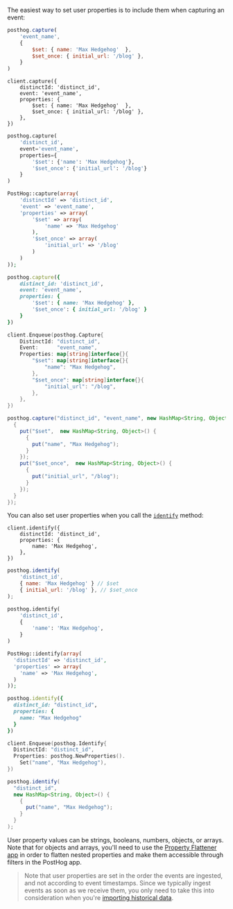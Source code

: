 The easiest way to set user properties is to include them when capturing an event:

<MultiLanguage selector="tabs">

```javascript
posthog.capture(
    'event_name', 
    { 
        $set: { name: 'Max Hedgehog'  },
        $set_once: { initial_url: '/blog' },
    }
)
```

```node
client.capture({
    distinctId: 'distinct_id',
    event: 'event_name',
    properties: {
        $set: { name: 'Max Hedgehog'  },
        $set_once: { initial_url: '/blog' },
    },
})
```

```python
posthog.capture(
    'distinct_id',
    event='event_name',
    properties={
        '$set': {'name': 'Max Hedgehog'},
        '$set_once': {'initial_url': '/blog'}
    }
)
```

```php
PostHog::capture(array(
    'distinctId' => 'distinct_id',
    'event' => 'event_name',
    'properties' => array(
        '$set' => array(
            'name' => 'Max Hedgehog'
        ),
        '$set_once' => array(
            'initial_url' => '/blog'
        )
    )
));
```

```ruby
posthog.capture({
    distinct_id: 'distinct_id',
    event: 'event_name',
    properties: {
        '$set': { name: 'Max Hedgehog' },
        '$set_once': { initial_url: '/blog' }
    }
})
```

```go
client.Enqueue(posthog.Capture{
    DistinctId: "distinct_id",
    Event:      "event_name",
    Properties: map[string]interface{}{
        "$set": map[string]interface{}{
            "name": "Max Hedgehog",
        },
        "$set_once": map[string]interface{}{
            "initial_url": "/blog",
        },
    },
})
```

```java
posthog.capture("distinct_id", "event_name", new HashMap<String, Object>() {
  {
    put("$set",  new HashMap<String, Object>() {       
      {
        put("name", "Max Hedgehog");
      }
    });
    put("$set_once",  new HashMap<String, Object>() {
      {
        put("initial_url", "/blog");
      }
    });
  }
});
```

</MultiLanguage>

You can also set user properties when you call the [`identify`](/docs/data/identify) method:

<MultiLanguage selector="tabs">

```node
client.identify({
    distinctId: 'distinct_id',
    properties: {
        name: 'Max Hedgehog',
    },
})
```

```javascript
posthog.identify(
    'distinct_id',
    { name: 'Max Hedgehog' } // $set
    { initial_url: '/blog' }, // $set_once
);
```

```python
posthog.identify(
    'distinct_id',
    {
        'name': 'Max Hedgehog',
    }
)
```

```php
PostHog::identify(array(
  'distinctId' => 'distinct_id',
  'properties' => array(
    'name' => 'Max Hedgehog',
  )
));
```

```ruby
posthog.identify({
  distinct_id: "distinct_id",
  properties: {
    name: "Max Hedgehog"
  }
})
```

```go
client.Enqueue(posthog.Identify{
  DistinctId: "distinct_id",
  Properties: posthog.NewProperties().
    Set("name", "Max Hedgehog"),
})
```

```java
posthog.identify(
  "distinct_id",
  new HashMap<String, Object>() {
    {
      put("name", "Max Hedgehog");
    }
  }
);
```

</MultiLanguage>

User property values can be strings, booleans, numbers, objects, or arrays. Note that for objects and arrays, you'll need to use the [Property Flattener app](apps/property-flattener) in order to flatten nested properties and make them accessible through filters in the PostHog app.

> Note that user properties are set in the order the events are ingested, and not according to event timestamps. Since we typically ingest events as soon as we receive them, you only need to take this into consideration when you're [importing historical data](/docs/migrate/ingest-historic-data).

